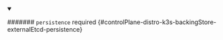 


<details className="config-field" data-expandable="true" open>
<summary>

####### `persistence` <span className="config-field-required" data-required="false">required</span> <span className="config-field-type"></span> <span className="config-field-default"></span> <span className="config-field-enum"></span> {#controlPlane-distro-k3s-backingStore-externalEtcd-persistence}



</summary>

<PartialPersistencereference />


</details>
